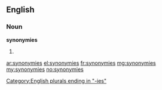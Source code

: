 ==English==

===Noun===
'''synonymies'''

# {{plural of|[[synonymy]]}}

[[Category:English plurals ending in "-ies"]]

[[ar:synonymies]]
[[el:synonymies]]
[[fr:synonymies]]
[[mg:synonymies]]
[[my:synonymies]]
[[no:synonymies]]